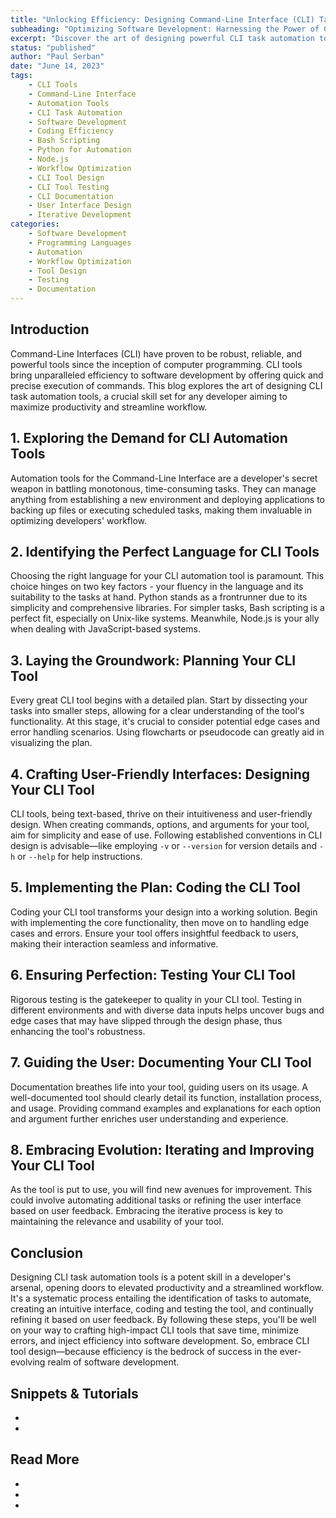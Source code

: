 ```yaml
---
title: "Unlocking Efficiency: Designing Command-Line Interface (CLI) Task Automation Tools"
subheading: "Optimizing Software Development: Harnessing the Power of CLI Task Automation Tools"
excerpt: "Discover the art of designing powerful CLI task automation tools to optimize your software development workflow. Learn how to choose the right language, plan, design, code, and test your tool, and continually refine it based on user feedback. Boost your productivity with CLI tools today!"
status: "published"
author: "Paul Serban"
date: "June 14, 2023"
tags:
    - CLI Tools
    - Command-Line Interface
    - Automation Tools
    - CLI Task Automation
    - Software Development
    - Coding Efficiency
    - Bash Scripting
    - Python for Automation
    - Node.js
    - Workflow Optimization
    - CLI Tool Design
    - CLI Tool Testing
    - CLI Documentation
    - User Interface Design
    - Iterative Development
categories:
    - Software Development
    - Programming Languages
    - Automation
    - Workflow Optimization
    - Tool Design
    - Testing
    - Documentation
---
```

## Introduction

Command-Line Interfaces (CLI) have proven to be robust, reliable, and powerful tools since the inception of computer programming. CLI tools bring unparalleled efficiency to software development by offering quick and precise execution of commands. This blog explores the art of designing CLI task automation tools, a crucial skill set for any developer aiming to maximize productivity and streamline workflow.

## 1. Exploring the Demand for CLI Automation Tools

Automation tools for the Command-Line Interface are a developer's secret weapon in battling monotonous, time-consuming tasks. They can manage anything from establishing a new environment and deploying applications to backing up files or executing scheduled tasks, making them invaluable in optimizing developers' workflow.

## 2. Identifying the Perfect Language for CLI Tools

Choosing the right language for your CLI automation tool is paramount. This choice hinges on two key factors - your fluency in the language and its suitability to the tasks at hand. Python stands as a frontrunner due to its simplicity and comprehensive libraries. For simpler tasks, Bash scripting is a perfect fit, especially on Unix-like systems. Meanwhile, Node.js is your ally when dealing with JavaScript-based systems.

## 3. Laying the Groundwork: Planning Your CLI Tool

Every great CLI tool begins with a detailed plan. Start by dissecting your tasks into smaller steps, allowing for a clear understanding of the tool's functionality. At this stage, it's crucial to consider potential edge cases and error handling scenarios. Using flowcharts or pseudocode can greatly aid in visualizing the plan.

## 4. Crafting User-Friendly Interfaces: Designing Your CLI Tool

CLI tools, being text-based, thrive on their intuitiveness and user-friendly design. When creating commands, options, and arguments for your tool, aim for simplicity and ease of use. Following established conventions in CLI design is advisable—like employing `-v` or `--version` for version details and `-h` or `--help` for help instructions.

## 5. Implementing the Plan: Coding the CLI Tool

Coding your CLI tool transforms your design into a working solution. Begin with implementing the core functionality, then move on to handling edge cases and errors. Ensure your tool offers insightful feedback to users, making their interaction seamless and informative.

## 6. Ensuring Perfection: Testing Your CLI Tool

Rigorous testing is the gatekeeper to quality in your CLI tool. Testing in different environments and with diverse data inputs helps uncover bugs and edge cases that may have slipped through the design phase, thus enhancing the tool's robustness.

## 7. Guiding the User: Documenting Your CLI Tool

Documentation breathes life into your tool, guiding users on its usage. A well-documented tool should clearly detail its function, installation process, and usage. Providing command examples and explanations for each option and argument further enriches user understanding and experience.

## 8. Embracing Evolution: Iterating and Improving Your CLI Tool

As the tool is put to use, you will find new avenues for improvement. This could involve automating additional tasks or refining the user interface based on user feedback. Embracing the iterative process is key to maintaining the relevance and  usability of your tool.

## Conclusion

Designing CLI task automation tools is a potent skill in a developer's arsenal, opening doors to elevated productivity and a streamlined workflow. It's a systematic process entailing the identification of tasks to automate, creating an intuitive interface, coding and testing the tool, and continually refining it based on user feedback. By following these steps, you'll be well on your way to crafting high-impact CLI tools that save time, minimize errors, and inject efficiency into software development. So, embrace CLI tool design—because efficiency is the bedrock of success in the ever-evolving realm of software development.

## Snippets & Tutorials
- <Link href="/blog/snippets/comparing-two-files-using-a-shell-script-A-step-by-step-guide" label={`Comparing Two Files Using a Shell Script: A Step-By-Step Guide`} isInternal={true} />
- <Link href="/blog/snippets/creating-a-simple-command-line-interface-cli-tool-with-bash" label={`Creating a Simple Command-Line Interface (CLI) Tool with Bash`} isInternal={true} />

## Read More
- <Link href="https://livecodestream.dev/post/learn-how-to-build-cli-automation-tools-with-nodejs/" label={`livecodestream.dev - Learn How to Build CLI Automation Tools with NodeJS`} isInternal={false} />
- <Link href="https://docs.delphix.com/docs52/reference/command-line-interface-guide/command-line-interface-overview/cli-automation" label={`docs.delphix.com - CLI Automation`} isInternal={false} />
- <Link href="https://nodecli.com/" label={`Node CLI Automation Course`} isInternal={false} />
